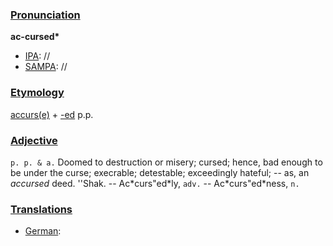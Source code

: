 ===[[Pronunciation]]===

'''ac-cursed*'''
*[[IPA]]: //
*[[SAMPA]]: //
===[[Etymology]]===

[[accurse|accurs(e)]] + [[-ed]] p.p.
===[[Adjective]]===

<tt>p. p. & a.</tt></tt> <def>Doomed to destruction or misery; cursed; hence, bad enough to be under the curse; execrable; detestable; exceedingly hateful; -- as, an <i>accursed</i> deed. ''Shak</i>. -- <wordforms><wf>Ac*curs"ed*ly</wf>, <tt>adv.</tt> -- <wf>Ac*curs"ed*ness</wf>, <tt>n.</tt></wordforms>
===[[Translations]]===
*[[German]]: